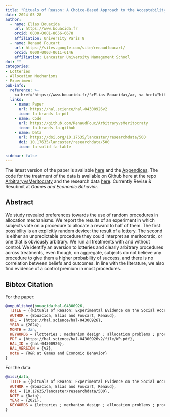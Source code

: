 ```yaml
---
title: "Rituals of Reason: A Choice-Based Approach to the Acceptability of Lotteries in Allocation Problems"
date: 2024-05-28
author:
  - name: Elias Bouacida
    url: https://www.bouacida.fr
    orcid: 0000-0001-8656-6678
    affiliation: University Paris 8
  - name: Renaud Foucart
    url: https://sites.google.com/site/renaudfoucart/
    orcid: 0000-0003-0611-6146
    affiliation: Lancaster University Management School
doi: ""
categories: 
- Lotteries
- Allocation Mechanisms
- Experiment
pub-info:
  reference: >-
    <a href="https://www.bouacida.fr/">Elias Bouacida</a>, <a href="https://sites.google.com/site/renaudfoucart/">Renaud Foucart</a>, "Rituals of Reason: A Choice-Based Approach to the Acceptability of Lotteries in Allocation Problems"
  links:
    - name: Paper
      url: https://hal.science/hal-04300926v2
      icon: fa-brands fa-pdf
    - name: Code
      url: https://github.com/RenaudFouc/ArbitraryvsMeritocraty
      icon: fa-brands fa-github
    - name: Data
      url: https://doi.org/10.17635/lancaster/researchdata/500
      doi: 10.17635/lancaster/researchdata/500
      icon: fa-solid fa-table

sidebar: false    
---
```


The latest version of the paper is available [here](https://hal.science/hal-04300926v2/file/WP.pdf) and the [Appendices](https://hal.science/hal-04300926v2/file/WP_Appendices.pdf). 
The code for the treatment of the data is available on Github here at the repo [ArbitraryvsMeritocraty](https://github.com/RenaudFouc/ArbitraryvsMeritocraty) and the research data [here](https://doi.org/10.17635/lancaster/researchdata/500).
Currently Revise & Resubmit at *Games and Economic Behavior*.

## Abstract

We study revealed preferences towards the use of random procedures in allocation mechanisms. We report the results of an experiment in which subjects vote on a procedure to allocate a reward to half of them. The first possibility is an explicitly random device: the result of a lottery. The second is either an unpredictable procedure they could interpret as meritocratic, or one that is obviously arbitrary. We run all treatments with and without control. We identify an aversion to lotteries and clearly arbitrary procedures across treatments, even though, on aggregate, subjects do not believe any procedure to give them a higher probability of success, and there is no correlation between beliefs and outcomes. In line with the literature, we also find evidence of a control premium in most procedures.



## Bibtex Citation

For the paper:

```bibtex
@unpublished{bouacida:hal-04300926,
  TITLE = {{Rituals of Reason: Experimental Evidence on the Social Acceptability of Lotteries in Allocation Problems}},
  AUTHOR = {Bouacida, Elias and Foucart, Renaud},
  URL = {https://hal.science/hal-04300926},
  YEAR = {2024},
  MONTH = Jan,
  KEYWORDS = {lotteries ; mechanism design ; allocation problems ; procedures ; tie-breaking rule},
  PDF = {https://hal.science/hal-04300926v2/file/WP.pdf},
  HAL_ID = {hal-04300926},
  HAL_VERSION = {v2},
  note = {R&R at Games and Economic Behavior}
}

```

For the data:

```bibtex
@misc{data,
  TITLE = {{Rituals of Reason: Experimental Evidence on the Social Acceptability of Lotteries in Allocation Problems}},
  AUTHOR = {Bouacida, Elias and Foucart, Renaud},
  doi = {10.17635/lancaster/researchdata/500},
  NOTE = {Data},
  YEAR = {2021},
  KEYWORDS = {lotteries ; mechanism design ; allocation problems ; procedures ; tiebreaking rule},
}

```